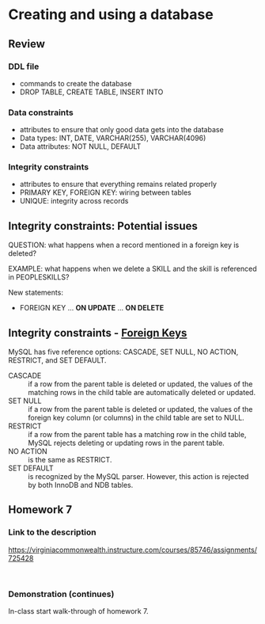 
# Creating and using a database

## Review

### DDL file

* commands to create the database
* DROP TABLE, CREATE TABLE, INSERT INTO

### Data constraints

* attributes to ensure that only good data gets into the database
* Data types: INT, DATE, VARCHAR(255), VARCHAR(4096)
* Data attributes:  NOT NULL, DEFAULT 

### Integrity constraints

* attributes to ensure that everything remains related properly
* PRIMARY KEY, FOREIGN KEY: wiring between tables
* UNIQUE: integrity across records

## Integrity constraints: Potential issues

QUESTION: what happens when a record mentioned in a foreign key is deleted?

EXAMPLE: what happens when we delete a SKILL and the skill is referenced in PEOPLESKILLS?

New statements:

* FOREIGN KEY ... **ON UPDATE**  ... **ON DELETE**

## Integrity constraints - [Foreign Keys](https://www.mysqltutorial.org/mysql-foreign-key/)

MySQL has five reference options: CASCADE, SET NULL, NO ACTION, RESTRICT, and SET DEFAULT.

CASCADE
: if a row from the parent table is deleted or updated, the values of the matching rows in the child table are automatically deleted or updated.

SET NULL
: if a row from the parent table is deleted or updated, the values of the foreign key column (or columns) in the child table are set to NULL.

RESTRICT
: if a row from the parent table has a matching row in the child table, MySQL rejects deleting or updating rows in the parent table.

NO ACTION
: is the same as RESTRICT.

SET DEFAULT
: is recognized by the MySQL parser. However, this action is rejected by both InnoDB and NDB tables.

## Homework 7

### Link to the description

<https://virginiacommonwealth.instructure.com/courses/85746/assignments/725428>

<p>&nbsp;</p>

### Demonstration (continues)

In-class start walk-through of homework 7.

